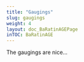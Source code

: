 ```yaml
---
title: "Gaugings"
slug: gaugings
weight: 4
layout: doc_BaRatinAGEPage
inTOC: BaRatinAGE
---
```


The gaugings are nice...
